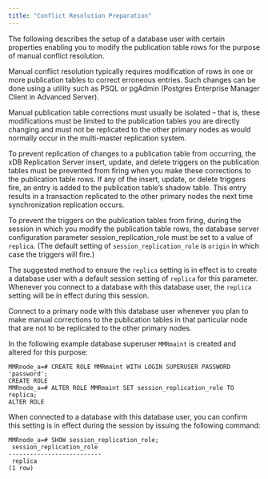 ```yaml
---
title: "Conflict Resolution Preparation"
---
```


<div id="conflict_resolution_prep" class="registered_link"></div>

The following describes the setup of a database user with certain properties enabling you to modify the publication table rows for the purpose of manual conflict resolution.

Manual conflict resolution typically requires modification of rows in one or more publication tables to correct erroneous entries. Such changes can be done using a utility such as PSQL or pgAdmin (Postgres Enterprise Manager Client in Advanced Server).

Manual publication table corrections must usually be isolated – that is, these modifications must be limited to the publication tables you are directly changing and must not be replicated to the other primary nodes as would normally occur in the multi-master replication system.

To prevent replication of changes to a publication table from occurring, the xDB Replication Server insert, update, and delete triggers on the publication tables must be prevented from firing when you make these corrections to the publication table rows. If any of the insert, update, or delete triggers fire, an entry is added to the publication table’s shadow table. This entry results in a transaction replicated to the other primary nodes the next time synchronization replication occurs.

To prevent the triggers on the publication tables from firing, during the session in which you modify the publication table rows, the database server configuration parameter session_replication_role must be set to a value of `replica`. (The default setting of `session_replication_role` is `origin` in which case the triggers will fire.)

The suggested method to ensure the `replica` setting is in effect is to create a database user with a default session setting of `replica` for this parameter. Whenever you connect to a database with this database user, the `replica` setting will be in effect during this session.

Connect to a primary node with this database user whenever you plan to make manual corrections to the publication tables in that particular node that are not to be replicated to the other primary nodes.

In the following example database superuser `MMRmaint` is created and altered for this purpose:

```text
MMRnode_a=# CREATE ROLE MMRmaint WITH LOGIN SUPERUSER PASSWORD 'password';
CREATE ROLE
MMRnode_a=# ALTER ROLE MMRmaint SET session_replication_role TO replica;
ALTER ROLE
```

When connected to a database with this database user, you can confirm this setting is in effect during the session by issuing the following command:

```text
MMRnode_a=# SHOW session_replication_role;
 session_replication_role
--------------------------
 replica
(1 row)
```
